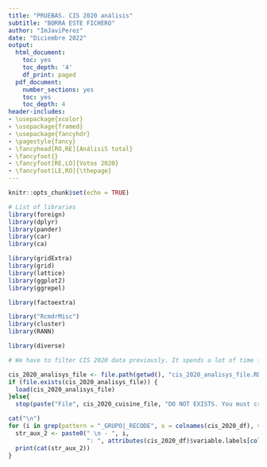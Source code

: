 ```yaml
---
title: "PRUEBAS. CIS 2020 análisis"
subtitle: "BORRA ESTE FICHERO"
author: "ImJaviPerez"
date: "Diciembre 2022"
output:
  html_document:
    toc: yes
    toc_depth: '4'
    df_print: paged
  pdf_document:
    number_sections: yes
    toc: yes
    toc_depth: 4
header-includes:
- \usepackage{xcolor}
- \usepackage{framed}
- \usepackage{fancyhdr}
- \pagestyle{fancy}
- \fancyhead[RO,RE]{AnálisiS total}
- \fancyfoot{}
- \fancyfoot[RE,LO]{Votos 2020}
- \fancyfoot[LE,RO]{\thepage}
---
```


```r
knitr::opts_chunk$set(echo = TRUE)
```

```r
# List of libraries
library(foreign)
library(dplyr)
library(pander)
library(car)
library(ca)

library(gridExtra)
library(grid)
library(lattice)
library(ggplot2)
library(ggrepel)

library(factoextra)

library("RcmdrMisc")
library(cluster)
library(RANN)

library(diverse)
```



```r
# We have to filter CIS 2020 data previously. It spends a lot of time for it's calculations, thus we have made those calculations in an other script and now we load those results.

cis_2020_analisys_file <- file.path(getwd(), "cis_2020_analisys_file.RData")
if (file.exists(cis_2020_analisys_file)) {
  load(cis_2020_analisys_file)
}else{
  stop(paste("File", cis_2020_cuisine_file, "DO NOT EXISTS. You must create this file using the script Cuisine.Rmd"))}
```




```r
cat("\n")
for (i in grep(pattern = "_GRUPO|_RECODE", x = colnames(cis_2020_df), value = TRUE, invert = TRUE)) {
  str_aux_2 <- paste0(" \n - ", i, 
                      ": ", attributes(cis_2020_df)$variable.labels[colnames(cis_2020_df) == i])
  print(cat(str_aux_2))
}
```



